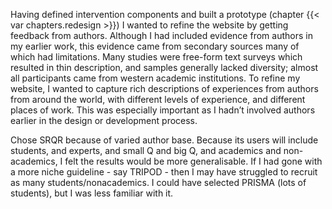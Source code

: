 Having defined intervention components and built a prototype (chapter {{< var chapters.redesign >}}) I wanted to refine the website by getting feedback from authors. Although I had included evidence from authors in my earlier work, this evidence came from secondary sources many of which had limitations. Many studies were free-form text surveys which resulted in thin description, and samples generally lacked diversity; almost all participants came from western academic institutions. To refine my website, I wanted to capture rich descriptions of experiences from authors from around the world, with different levels of experience, and different places of work. This was especially important as I hadn't involved authors earlier in the design or development process.

Chose SRQR because of varied author base. Because its users will include students, and experts, and small Q and big Q, and academics and non-academics, I felt the results would be more generalisable. If I had gone with a more niche guideline - say TRIPOD - then I may have struggled to recruit as many students/nonacademics. I could have selected PRISMA (lots of students), but I was less familiar with it.
